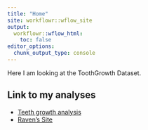 ---
title: "Home"
site: workflowr::wflow_site
output:
  workflowr::wflow_html:
    toc: false
editor_options:
  chunk_output_type: console
---

Here I am looking at the ToothGrowth Dataset.


## Link to my analyses

* [Teeth growth analysis](teeth.html)
* [Raven's Site](https://rwatson045.github.io/RavensProject/)
